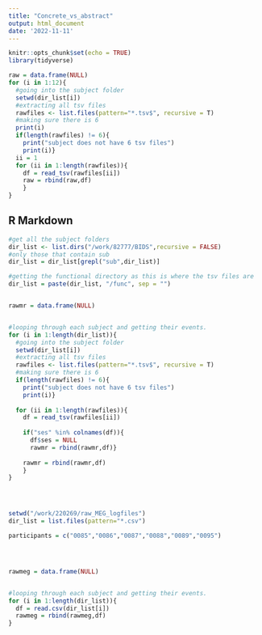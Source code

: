 ```yaml
---
title: "Concrete_vs_abstract"
output: html_document
date: '2022-11-11'
---
```


```r
knitr::opts_chunk$set(echo = TRUE)
library(tidyverse)

```

```r
raw = data.frame(NULL)
for (i in 1:12){
  #going into the subject folder
  setwd(dir_list[i])
  #extracting all tsv files
  rawfiles <- list.files(pattern="*.tsv$", recursive = T)
  #making sure there is 6
  print(i)
  if(length(rawfiles) != 6){
    print("subject does not have 6 tsv files")
    print(i)}
  ii = 1
  for (ii in 1:length(rawfiles)){
    df = read_tsv(rawfiles[ii])
    raw = rbind(raw,df)
    }
}

```



## R Markdown

```r
#get all the subject folders
dir_list <- list.dirs("/work/82777/BIDS",recursive = FALSE) 
#only those that contain sub
dir_list = dir_list[grepl("sub",dir_list)]

#getting the functional directory as this is where the tsv files are
dir_list = paste(dir_list, "/func", sep = "")


rawmr = data.frame(NULL)


#looping through each subject and getting their events.
for (i in 1:length(dir_list)){
  #going into the subject folder
  setwd(dir_list[i])
  #extracting all tsv files
  rawfiles <- list.files(pattern="*.tsv$", recursive = T)
  #making sure there is 6
  if(length(rawfiles) != 6){
    print("subject does not have 6 tsv files")
    print(i)}
  
  for (ii in 1:length(rawfiles)){
    df = read_tsv(rawfiles[ii])
    
    if("ses" %in% colnames(df)){
      df$ses = NULL
      rawmr = rbind(rawmr,df)}
    
    rawmr = rbind(rawmr,df)
    }
}





```

```r
setwd("/work/220269/raw_MEG_logfiles")
dir_list = list.files(pattern="*.csv")

participants = c("0085","0086","0087","0088","0089","0095")




rawmeg = data.frame(NULL)


#looping through each subject and getting their events.
for (i in 1:length(dir_list)){
  df = read.csv(dir_list[i])
  rawmeg = rbind(rawmeg,df)
}


```

